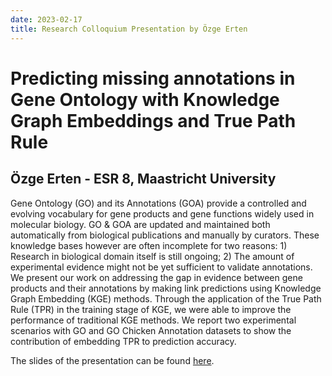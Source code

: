 ```yaml
---
date: 2023-02-17
title: Research Colloquium Presentation by Özge Erten
---
```


# Predicting missing annotations in Gene Ontology with Knowledge Graph Embeddings and True Path Rule

## Özge Erten - ESR 8, Maastricht University

Gene Ontology (GO) and its Annotations (GOA) provide a controlled and evolving vocabulary for gene products and gene functions widely used in molecular biology. GO & GOA are updated and maintained both automatically from biological publications and manually by curators. These knowledge bases however are often incomplete for two reasons: 1) Research in biological domain itself is still ongoing; 2) The amount of experimental evidence might not be yet sufficient to validate annotations. We present our work on addressing the gap in evidence between gene products and their annotations by making link predictions using Knowledge Graph Embedding (KGE) methods. Through the application of the True Path Rule (TPR) in the training stage of KGE, we were able to improve the performance of traditional KGE methods. We report two experimental scenarios with GO and GO Chicken Annotation datasets to show the contribution of embedding TPR to prediction accuracy.

The slides of the presentation can be found [here](/downloads/2023-02-17-Erten_colloquium_slides.pdf).

